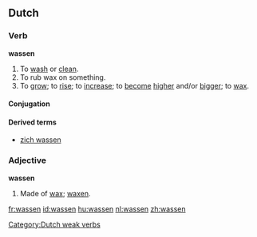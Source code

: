 ==Dutch==

===Verb===
'''wassen'''
# To [[wash]] or [[clean]].
# To rub wax on something.
# To [[grow]]; to [[rise]]; to [[increase]]; to [[become]] [[high]]er and/or [[big]]ger; to [[wax]].

====Conjugation====
{{nl-verb|was|wast|waste|wasten|hebben|gewassen|wasse}}
[[Category:Dutch weak verbs]]

====Derived terms====
* [[zich wassen]]

===Adjective===
'''wassen'''
# Made of [[wax]]; [[waxen]].

[[fr:wassen]]
[[id:wassen]]
[[hu:wassen]]
[[nl:wassen]]
[[zh:wassen]]
